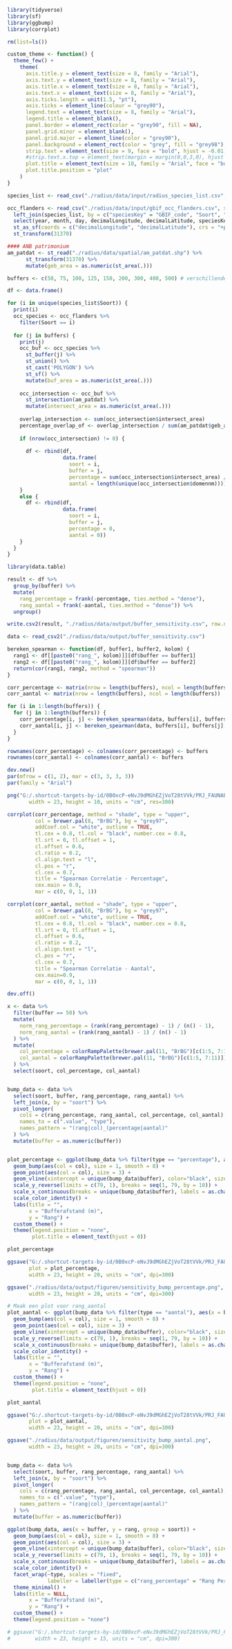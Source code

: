 
```r
library(tidyverse)
library(sf)
library(ggbump)
library(corrplot)
```

```r
rm(list=ls())
```

```r
custom_theme <- function() {
  theme_few() +
    theme(
      axis.title.y = element_text(size = 8, family = "Arial"),
      axis.text.y = element_text(size = 8, family = "Arial"),
      axis.title.x = element_text(size = 8, family = "Arial"),
      axis.text.x = element_text(size = 8, family = "Arial"),
      axis.ticks.length = unit(1.5, "pt"),
      axis.ticks = element_line(colour = "grey90"),
      legend.text = element_text(size = 8, family = "Arial"),
      legend.title = element_blank(),
      panel.border = element_rect(color = "grey90", fill = NA),
      panel.grid.minor = element_blank(),
      panel.grid.major = element_line(color = "grey90"),
      panel.background = element_rect(color = "grey", fill = "grey98"),
      strip.text = element_text(size = 9, face = "bold", hjust = -0.01, family = "Arial"),
      #strip.text.x.top = element_text(margin = margin(0,0,3,0), hjust = 0.5, vjust = 0),
      plot.title = element_text(size = 10, family = "Arial", face = "bold", hjust = 0.5),
      plot.title.position = "plot"
    )
}
```

```r
species_list <- read_csv("./radius/data/input/radius_species_list.csv", show_col_types = FALSE) 

occ_flanders <- read_csv("./radius/data/input/gbif_occ_flanders.csv", show_col_types = FALSE) %>%
  left_join(species_list, by = c("speciesKey" = "GBIF_code", "Soort", "Species")) %>%
  select(year, month, day, decimalLongitude, decimalLatitude, speciesKey, Soort, Species) %>%
  st_as_sf(coords = c("decimalLongitude", "decimalLatitude"), crs = "+proj=longlat +datum=WGS84") %>%
  st_transform(31370)

#### ANB patrimonium
am_patdat <- st_read("./radius/data/spatial/am_patdat.shp") %>%
      st_transform(31370) %>%
      mutate(geb_area = as.numeric(st_area(.)))
```

```r
buffers <- c(50, 75, 100, 125, 150, 200, 300, 400, 500) # verschillende bufferafstanden
```

```r
df <- data.frame()

for (i in unique(species_list$Soort)) {
  print(i)
  occ_species <- occ_flanders %>%
    filter(Soort == i)
  
  for (j in buffers) {
    print(j)
    occ_buf <- occ_species %>%
      st_buffer(j) %>%
      st_union() %>%
      st_cast('POLYGON') %>% 
      st_sf() %>%
      mutate(buf_area = as.numeric(st_area(.)))
    
    occ_intersection <- occ_buf %>%
      st_intersection(am_patdat) %>% 
      mutate(intersect_area = as.numeric(st_area(.)))
    
    overlap_intersection <- sum(occ_intersection$intersect_area)
    percentage_overlap_of <- overlap_intersection / sum(am_patdat$geb_area)
    
    if (nrow(occ_intersection) != 0) {
      
      df <- rbind(df, 
                  data.frame(
                    soort = i,
                    buffer = j,
                    percentage = sum(occ_intersection$intersect_area) / sum(am_patdat$geb_area),
                    aantal = length(unique(occ_intersection$domennm))))
    }
    else {
      df <- rbind(df, 
                  data.frame(
                    soort = i,
                    buffer = j,
                    percentage = 0,
                    aantal = 0))
    }
  }
}

library(data.table)

result <- df %>%
  group_by(buffer) %>%
  mutate(
    rang_percentage = frank(-percentage, ties.method = "dense"),
    rang_aantal = frank(-aantal, ties.method = "dense")) %>%
  ungroup() 

write.csv2(result, "./radius/data/output/buffer_sensitivity.csv", row.names = FALSE)
```

```r
data <- read_csv2("./radius/data/output/buffer_sensitivity.csv")

bereken_spearman <- function(df, buffer1, buffer2, kolom) {
  rang1 <- df[[paste0("rang_", kolom)]][df$buffer == buffer1]
  rang2 <- df[[paste0("rang_", kolom)]][df$buffer == buffer2]
  return(cor(rang1, rang2, method = "spearman"))
}

corr_percentage <- matrix(nrow = length(buffers), ncol = length(buffers))
corr_aantal <- matrix(nrow = length(buffers), ncol = length(buffers))

for (i in 1:length(buffers)) {
  for (j in 1:length(buffers)) {
    corr_percentage[i, j] <- bereken_spearman(data, buffers[i], buffers[j], "percentage")
    corr_aantal[i, j] <- bereken_spearman(data, buffers[i], buffers[j], "aantal")
  }
}

rownames(corr_percentage) <- colnames(corr_percentage) <- buffers
rownames(corr_aantal) <- colnames(corr_aantal) <- buffers

dev.new()
par(mfrow = c(1, 2), mar = c(3, 3, 3, 3))  
par(family = "Arial")

png("G:/.shortcut-targets-by-id/0B0xcP-eNvJ9dMGhEZjVoT28tVVk/PRJ_FAUNABEHEER/INBOPRJ-21105 - RadIUS/5_Rapport/Figuren/Resultaten/sensitivity_corr_matrix.png", 
       width = 23, height = 10, units = "cm", res=300)  

corrplot(corr_percentage, method = "shade", type = "upper", 
         col = brewer.pal(8, "BrBG"), bg = "grey97", 
         addCoef.col = "white", outline = TRUE, 
         tl.cex = 0.8, tl.col = "black", number.cex = 0.8, 
         tl.srt = 0, tl.offset = 1,
         cl.offset = 0.6,
         cl.ratio = 0.2,
         cl.align.text = "l",
         cl.pos = "r",
         cl.cex = 0.7,
         title = "Spearman Correlatie - Percentage",
         cex.main = 0.9, 
         mar = c(0, 0, 1, 1))    

corrplot(corr_aantal, method = "shade", type = "upper", 
         col = brewer.pal(8, "BrBG"), bg = "grey97", 
         addCoef.col = "white", outline = TRUE, 
         tl.cex = 0.8, tl.col = "black", number.cex = 0.8, 
         tl.srt = 0, tl.offset = 1,
         cl.offset = 0.6,
         cl.ratio = 0.2,
         cl.align.text = "l",
         cl.pos = "r",
         cl.cex = 0.7,
         title = "Spearman Correlatie - Aantal",
         cex.main=0.9,
         mar = c(0, 0, 1, 1))

dev.off()
```

```r
x <- data %>%
  filter(buffer == 50) %>%
  mutate(
    norm_rang_percentage = (rank(rang_percentage) - 1) / (n() - 1),
    norm_rang_aantal = (rank(rang_aantal) - 1) / (n() - 1)
  ) %>%
  mutate(
    col_percentage = colorRampPalette(brewer.pal(11, "BrBG")[c(1:5, 7:11)])(n())[rank(rang_percentage)],
    col_aantal = colorRampPalette(brewer.pal(11, "BrBG")[c(1:5, 7:11)])(n())[rank(rang_aantal)]
  ) %>%
  select(soort, col_percentage, col_aantal)


bump_data <- data %>%
  select(soort, buffer, rang_percentage, rang_aantal) %>%
  left_join(x, by = "soort") %>%
  pivot_longer(
    cols = c(rang_percentage, rang_aantal, col_percentage, col_aantal),
    names_to = c(".value", "type"),
    names_pattern = "(rang|col)_(percentage|aantal)"
  ) %>%
  mutate(buffer = as.numeric(buffer))


plot_percentage <- ggplot(bump_data %>% filter(type == "percentage"), aes(x = buffer, y = rang, group = soort)) +
  geom_bump(aes(col = col), size = 1, smooth = 8) +
  geom_point(aes(col = col), size = 3) +
  geom_vline(xintercept = unique(bump_data$buffer), color="black", size=0.5) +
  scale_y_reverse(limits = c(79, 1), breaks = seq(1, 79, by = 10)) +
  scale_x_continuous(breaks = unique(bump_data$buffer), labels = as.character(unique(bump_data$buffer))) +
  scale_color_identity() +
  labs(title = "",
       x = "Bufferafstand (m)",
       y = "Rang") +
  custom_theme() +
  theme(legend.position = "none",
        plot.title = element_text(hjust = 0))

plot_percentage

ggsave("G:/.shortcut-targets-by-id/0B0xcP-eNvJ9dMGhEZjVoT28tVVk/PRJ_FAUNABEHEER/INBOPRJ-21105 - RadIUS/5_Rapport/Figuren/Resultaten/sensitivity_bump_percentage.png",
       plot = plot_percentage,
       width = 23, height = 20, units = "cm", dpi=300)

ggsave("./radius/data/output/figuren/sensitivity_bump_percentage.png", 
       width = 23, height = 20, units = "cm", dpi=300)

# Maak een plot voor rang_aantal
plot_aantal <- ggplot(bump_data %>% filter(type == "aantal"), aes(x = buffer, y = rang, group = soort)) +
  geom_bump(aes(col = col), size = 1, smooth = 8) +
  geom_point(aes(col = col), size = 3) +
  geom_vline(xintercept = unique(bump_data$buffer), color="black", size=0.5) +
  scale_y_reverse(limits = c(79, 1), breaks = seq(1, 79, by = 10)) +
  scale_x_continuous(breaks = unique(bump_data$buffer), labels = as.character(unique(bump_data$buffer))) +
  scale_color_identity() +
  labs(title = "",
       x = "Bufferafstand (m)",
       y = "Rang") +
  custom_theme() +
  theme(legend.position = "none",
        plot.title = element_text(hjust = 0))

plot_aantal

ggsave("G:/.shortcut-targets-by-id/0B0xcP-eNvJ9dMGhEZjVoT28tVVk/PRJ_FAUNABEHEER/INBOPRJ-21105 - RadIUS/5_Rapport/Figuren/Resultaten/sensitivity_bump_aantal.png",
       plot = plot_aantal,
       width = 23, height = 20, units = "cm", dpi=300)

ggsave("./radius/data/output/figuren/sensitivity_bump_aantal.png", 
       width = 23, height = 20, units = "cm", dpi=300)


bump_data <- data %>%
  select(soort, buffer, rang_percentage, rang_aantal) %>%
  left_join(x, by = "soort") %>%
  pivot_longer(
    cols = c(rang_percentage, rang_aantal, col_percentage, col_aantal),
    names_to = c(".value", "type"),
    names_pattern = "(rang|col)_(percentage|aantal)"
  ) %>%
  mutate(buffer = as.numeric(buffer))

ggplot(bump_data, aes(x = buffer, y = rang, group = soort)) +
  geom_bump(aes(col = col), size = 1, smooth = 8) +
  geom_point(aes(col = col), size = 3) +
  geom_vline(xintercept = unique(bump_data$buffer), color="black", size=0.5) +
  scale_y_reverse(limits = c(79, 1), breaks = seq(1, 79, by = 10)) +
  scale_x_continuous(breaks = unique(bump_data$buffer), labels = as.character(unique(bump_data$buffer))) +
  scale_color_identity() +
  facet_wrap(~type, scales = "fixed", 
             labeller = labeller(type = c("rang_percentage" = "Rang Percentage", "rang_aantal" = "Rang Aantal"))) +
  theme_minimal() +
  labs(title = NULL,
       x = "Bufferafstand (m)",
       y = "Rang") +
  custom_theme() +
  theme(legend.position = "none")

# ggsave("G:/.shortcut-targets-by-id/0B0xcP-eNvJ9dMGhEZjVoT28tVVk/PRJ_FAUNABEHEER/INBOPRJ-21105 - RadIUS/5_Rapport/Figuren/Resultaten/sensitivity_bump_cart.png", 
#        width = 23, height = 15, units = "cm", dpi=300)
```